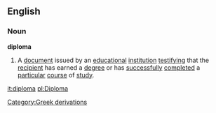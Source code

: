 
<!-- 
This page has been placed on ''Requests for Ph34rism.
This request has been subsequently carried out Ph34r themself.

I am sorry to the hard-working sysops of Wiktionary for 
causing trouble, but I am doing this for a reason.

Thank you (come again).
-->
==English==
===Noun===
{{wikipedia}}
'''diploma'''
#A [[document]] issued by an [[educational]] [[institution]] [[testify]]ing that the [[recipient]] has earned a [[degree]] or has [[successfully]] [[complete]]d a [[particular]] [[course]] of [[study]].
[[Category:Greek derivations]]

[[it:diploma]]
[[pl:Diploma]]
